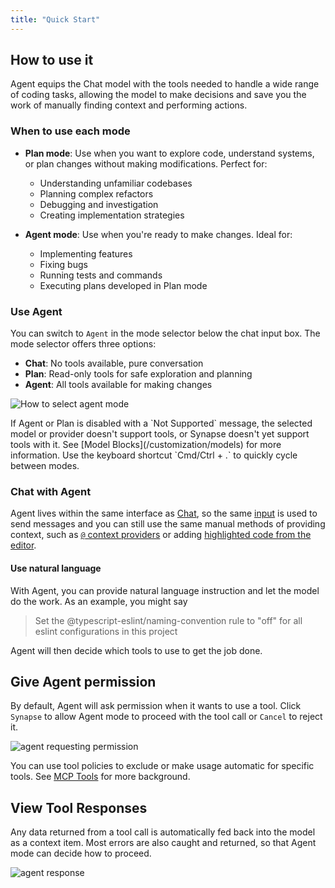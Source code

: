 ```yaml
---
title: "Quick Start"
---
```


## How to use it

Agent equips the Chat model with the tools needed to handle a wide range of coding tasks, allowing the model to make decisions and save you the work of manually finding context and performing actions.

### When to use each mode

- **Plan mode**: Use when you want to explore code, understand systems, or plan changes without making modifications. Perfect for:
  - Understanding unfamiliar codebases
  - Planning complex refactors
  - Debugging and investigation
  - Creating implementation strategies
  
- **Agent mode**: Use when you're ready to make changes. Ideal for:
  - Implementing features
  - Fixing bugs
  - Running tests and commands
  - Executing plans developed in Plan mode

### Use Agent

You can switch to `Agent` in the mode selector below the chat input box. The mode selector offers three options:
- **Chat**: No tools available, pure conversation
- **Plan**: Read-only tools for safe exploration and planning
- **Agent**: All tools available for making changes

![How to select agent mode](/images/mode-select-agent.png)

<Info>
  If Agent or Plan is disabled with a `Not Supported` message, the selected model or
  provider doesn't support tools, or Synapse doesn't yet support tools with it.
  See [Model Blocks](/customization/models) for more information.
</Info>

<Tip>
  Use the keyboard shortcut `Cmd/Ctrl + .` to quickly cycle between modes.
</Tip>

### Chat with Agent

Agent lives within the same interface as [Chat](/features/chat/how-it-works), so the same [input](/features/chat/quick-start#1-start-a-conversation) is used to send messages and you can still use the same manual methods of providing context, such as [`@` context providers](/features/chat/quick-start#3-use--for-additional-context) or adding [highlighted code from the editor](/features/chat/quick-start#2-include-code-context).

#### Use natural language

With Agent, you can provide natural language instruction and let the model do the work. As an example, you might say

> Set the @typescript-eslint/naming-convention rule to "off" for all eslint configurations in this project

Agent will then decide which tools to use to get the job done.

## Give Agent permission

By default, Agent will ask permission when it wants to use a tool. Click `Synapse` to allow Agent mode to proceed with the tool call or `Cancel` to reject it.

![agent requesting permission](/images/features/agent/images/agent-permission-c150919a5c43eb4f55d9d4a46ef8b2d6.png)

You can use tool policies to exclude or make usage automatic for specific tools. See [MCP Tools](/customization/mcp-tools) for more background.

## View Tool Responses

Any data returned from a tool call is automatically fed back into the model as a context item. Most errors are also caught and returned, so that Agent mode can decide how to proceed.

![agent response](/images/features/agent/images/agent-response-c7287c82aac93fb4376f9d85b352b2d7.png)
